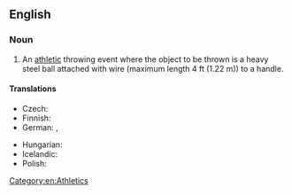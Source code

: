 ==English==
{{wikipedia}}

===Noun===
{{en-noun}}

# An [[athletic]] throwing event where the object to be thrown is a heavy steel ball attached with wire (maximum length 4 ft (1.22 m)) to a handle.

====Translations====
{{trans-top|athletic event where a heavy steel ball with a handle attached is thrown}}
* Czech: {{t|cs|hod kladivem|m}}
* Finnish: {{t+|fi|moukarinheitto}}
* German: {{t|de|Hammerwurf|m}}, {{t|de|Hammerwerfen|n}}
{{trans-mid}}
* Hungarian: {{t+|hu|kalapácsvetés}}
* Icelandic: {{t|is|sleggjukast|n}}
* Polish: {{t+|pl|rzut młotem|m}}
{{trans-bottom}}

[[Category:en:Athletics]]